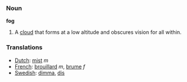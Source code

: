 === Noun ===

'''fog'''

#A [[cloud]] that forms at a low altitude and obscures vision for all within.

=== Translations ===
*[[Dutch]]: [[mist]] ''m''
*[[French]]: [[brouillard]] ''m'', [[brume]] ''f''
*[[Swedish]]: [[dimma]], [[dis]]